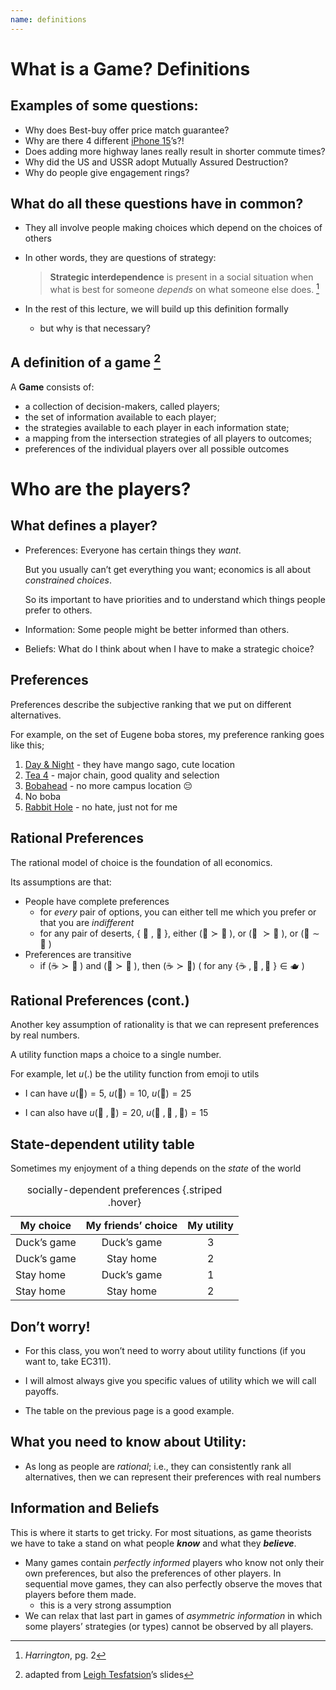 ```yaml
---
name: definitions
---
```


# What is a Game? Definitions

## Examples of some questions:
:::{.incremental}
  * Why does Best-buy offer price match guarantee?
  * Why are there 4 different [iPhone 15](https://support.apple.com/en-us/HT201296)'s?!
  * Does adding more highway lanes really result in shorter commute times?
  * Why did the US and USSR adopt Mutually Assured Destruction?
  * Why do people give engagement rings?
:::

## What do all these questions have in common?
::: {.incremental}
  * They all involve people making choices which depend on the choices of others
  * In other words, they are questions of [strategy]{.hi}:

    > **Strategic interdependence** is present in a social situation when what is best for someone *depends* on what someone else does. ^[*Harrington*, pg. 2]

  * In the rest of this lecture, we will build up this definition formally
    - but why is that necessary?
:::

## A definition of a game ^[adapted from [Leigh Tesfatsion](https://www2.econ.iastate.edu/tesfatsi/)'s slides]

A **Game** consists of:

  * a collection of decision-makers, called [players]{.hi};
  * the set of [information]{.hi} available to each player;
  * the [strategies]{.hi} available to each player in each information state;
  * a mapping from the intersection strategies of all players to outcomes;
  * [preferences]{.hi} of the individual players over all possible outcomes

# Who are the players?

## What defines a player?
 * [Preferences]{.h}: 
   Everyone has certain things they *want*.

   But you usually can't get everything you want; 
   economics is all about *constrained choices*.

    So its important to have priorities
    and to understand which things people prefer to others.

 * [Information]{.h}:
   Some people might be better informed than others.
   
 * [Beliefs]{.h}:
   What do I think about when I have to make a strategic choice?

## Preferences

[Preferences]{.h} describe the subjective ranking that we put on different alternatives.

For example, on the set of Eugene boba stores, my preference ranking goes like this;

::: {.incremental}
  1. [Day & Night](https://www.daynightboba.com/) - they have mango sago, cute location
  2. [Tea 4](https://maps.app.goo.gl/zCVTUnaaYLD1Rwaw6) - major chain, good quality and selection
  3. [Bobahead]() - no more campus location 😔
  4. No boba
  5. [Rabbit Hole](http://therabbitholeteabar.com/) - no hate, just not for me
:::

## Rational Preferences

The [rational model]{.h} of choice is the foundation of all economics.

Its assumptions are that:

::: {.incremental}

  * People have [complete preferences]{.h}
    - for *every* pair of options, you can either tell me which you prefer or that you are *indifferent*
    - for any pair of deserts, $\{ \ 🍨 \ , \ 🍩 \ \}$, either $(🍨 \succ 🍩 \ )$, or $(🍩 \ \succ 🍨 \ )$, or $(🍨 \sim 🍩 \ )$

  * Preferences are [transitive]{.h}
    - if $(☕ \succ 🍵 \ )$ and $(🍵 \succ 🍶 \ )$, then $(☕ \succ 🍶)$  ( for any $\{☕ \ , 🍵 \ , 🍶 \ \} \in 🫖 \ $)
:::

## Rational Preferences (cont.)

Another key assumption of rationality is that we can represent preferences by real numbers.

A [utility function]{.h} maps a choice to a single number.

For example, let $u(.)$ be the utility function from emoji to utils

  * I can have $u(🍺) =5$, $u(🌯)=10$, $u(🤸)=25$

  * I can also have $u(🍺 \ , 🌯) = 20$, $u(🍺 \ , 🌯 \ , 🤸) = 15$

## State-dependent utility table
Sometimes my enjoyment of a thing depends on the *state* of the world

| My choice   | My friends' choice | My utility |
|-------------|:------------------:|:----------:|
| Duck's game |     Duck's game    |     3      |
| Duck's game |      Stay home     |     2      |
|  Stay home  |     Duck's game    |     1      |
| Stay home   |      Stay home     |     2      |

: socially-dependent preferences {.striped .hover}

## Don't worry!
::: {.incremental}
* For this class, you won't need to worry about utility functions (if you want to, take EC311).

* I will almost always give you specific values of utility which we will call [payoffs]{.hi}.

* The table on the previous page is a good example.
:::

## What you need to know about Utility:
* As long as people are *rational*;
  i.e., they can consistently rank all alternatives,
  then we can represent their preferences with real numbers

## Information and Beliefs
This is where it starts to get tricky.
For most situations, 
as game theorists we have to take a stand on what people ***know***
and what they ***believe***.

::: {.incremental}
  * Many games contain *perfectly informed* players
    who know not only their own preferences,
    but also the preferences of other players. 
    In sequential move games, 
    they can also perfectly observe the moves that players before them made.
    - this is a very strong assumption

  * We can relax that last part in games of *asymmetric information* in which some players' strategies (or types) cannot be observed by all players.
:::
